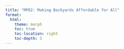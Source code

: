 ```yaml
---
title: "MP02: Making Backyards Affordable for All"
format: 
  html:
    theme: morph
    toc: true
    toc-location: right
    toc-depth: 3
---
```


